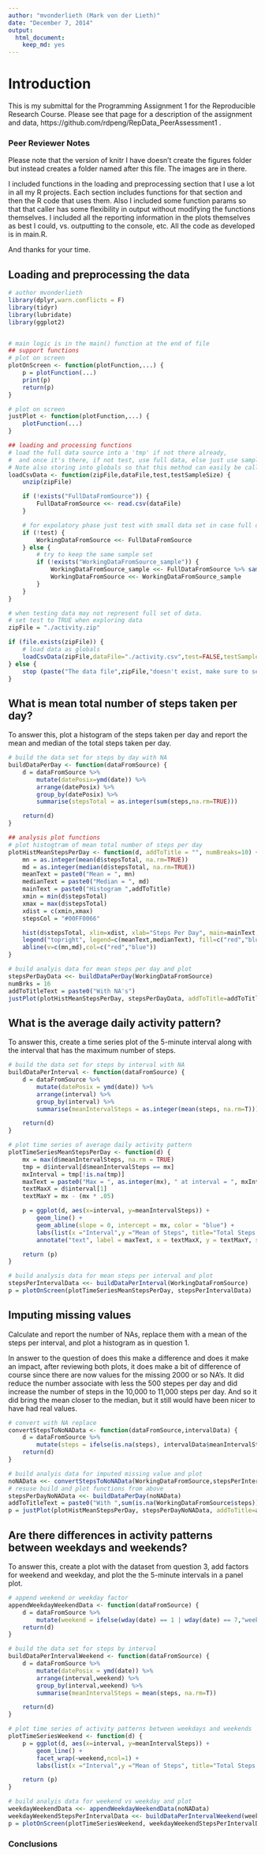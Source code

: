 ```yaml
---
author: "mvonderlieth (Mark von der Lieth)"
date: "December 7, 2014"
output:
  html_document:
    keep_md: yes
---
```


# Introduction
This is my submittal for the Programming Assignment 1 for the Reproducible Research Course.
Please see that page for a description of the assignment and data, https://github.com/rdpeng/RepData_PeerAssessment1 .

### Peer Reviewer Notes

Please note that the version of knitr I have doesn't create the figures folder but instead creates a folder named after this file.  The images are in there.

I included functions in the loading and preprocessing section that I use a lot in all my R projects.
Each section includes functions for that section and then the R code that uses them.  Also I included some function params so that that caller has some flexibility in output without modifying the functions themselves.
I included all the reporting information in the plots themselves as best I could, vs. outputting to the console, etc.  All the code as developed is in main.R.

And thanks for your time.

## Loading and preprocessing the data

```r
# author mvonderlieth
library(dplyr,warn.conflicts = F)
library(tidyr)
library(lubridate)
library(ggplot2)


# main logic is in the main() function at the end of file
## support functions
# plot on screen
plotOnScreen <- function(plotFunction,...) {
    p = plotFunction(...)
    print(p)
    return(p)
}

# plot on screen
justPlot <- function(plotFunction,...) {
    plotFunction(...)
}

## loading and processing functions
# load the full data source into a 'tmp' if not there already,
#  and once it's there, if not test, use full data, else just use sample of the full data.
# Note also storing into globals so that this method can easily be called repetitively.
loadCsvData <- function(zipFile,dataFile,test,testSampleSize) {
    unzip(zipFile)

    if (!exists("FullDataFromSource")) {
        FullDataFromSource <<- read.csv(dataFile)
    }

    # for expolatory phase just test with small data set in case full data set is large
    if (!test) {
        WorkingDataFromSource <<- FullDataFromSource
    } else {
        # try to keep the same sample set
        if (!exists("WorkingDataFromSource_sample")) {
            WorkingDataFromSource_sample <<- FullDataFromSource %>% sample_n(testSampleSize)
            WorkingDataFromSource <<- WorkingDataFromSource_sample
        }
    }
}

# when testing data may not represent full set of data.
# set test to TRUE when exploring data
zipFile = "./activity.zip"

if (file.exists(zipFile)) {
    # load data as globals
    loadCsvData(zipFile,dataFile="./activity.csv",test=FALSE,testSampleSize=1000)
} else {
    stop (paste("The data file",zipFile,"doesn't exist, make sure to set the working directory!"))
}

```


## What is mean total number of steps taken per day?

To answer this, plot a histogram of the steps taken per day and report the mean and median of the total steps taken per day.

```r
# build the data set for steps by day with NA
buildDataPerDay <- function(dataFromSource) {
    d = dataFromSource %>%
        mutate(datePosix=ymd(date)) %>%
        arrange(datePosix) %>%
        group_by(datePosix) %>%
        summarise(stepsTotal = as.integer(sum(steps,na.rm=TRUE)))

    return(d)
}

## analysis plot functions
# plot histogtram of mean total number of steps per day
plotHistMeanStepsPerDay <- function(d, addToTitle = "", numBreaks=10) {
    mn = as.integer(mean(d$stepsTotal, na.rm=TRUE))
    md = as.integer(median(d$stepsTotal, na.rm=TRUE))
    meanText = paste0("Mean = ", mn)
    medianText = paste0("Median = ", md)
    mainText = paste0("Histogram ",addToTitle)
    xmin = min(d$stepsTotal)
    xmax = max(d$stepsTotal)
    xdist = c(xmin,xmax)
    stepsCol = "#00FF0066"

    hist(d$stepsTotal, xlim=xdist, xlab="Steps Per Day", main=mainText, col=stepsCol, ylim=c(0,20), breaks=numBreaks)
    legend("topright", legend=c(meanText,medianText), fill=c("red","blue"), box.lwd = 0, box.col = "red")
    abline(v=c(mn,md),col=c("red","blue"))
}

# build analyis data for mean steps per day and plot
stepsPerDayData <<- buildDataPerDay(WorkingDataFromSource)
numBrks = 16
addToTitleText = paste0("With NA's")
justPlot(plotHistMeanStepsPerDay, stepsPerDayData, addToTitle=addToTitleText, numBreaks=numBrks)

```

## What is the average daily activity pattern?

To answer this, create a time series plot of the 5-minute interval along with the interval that has the maximum number of steps.

```r
# build the data set for steps by interval with NA
buildDataPerInterval <- function(dataFromSource) {
    d = dataFromSource %>%
        mutate(datePosix = ymd(date)) %>%
        arrange(interval) %>%
        group_by(interval) %>%
        summarise(meanIntervalSteps = as.integer(mean(steps, na.rm=T)))

    return(d)
}

# plot time series of average daily activity pattern
plotTimeSeriesMeanStepsPerDay <- function(d) {
    mx = max(d$meanIntervalSteps, na.rm = TRUE)
    tmp = d$interval[d$meanIntervalSteps == mx]
    mxInterval = tmp[!is.na(tmp)]
    maxText = paste0("Max = ", as.integer(mx), " at interval = ", mxInterval)
    textMaxX = d$interval[1]
    textMaxY = mx - (mx * .05)

    p = ggplot(d, aes(x=interval, y=meanIntervalSteps)) +
        geom_line() +
        geom_abline(slope = 0, intercept = mx, color = "blue") +
        labs(list(x ="Interval",y ="Mean of Steps", title="Total Steps Per Interval (NA's not replaced)")) +
        annotate("text", label = maxText, x = textMaxX, y = textMaxY, size = 4, colour = "blue", adj = 0)

    return (p)
}

# build analysis data for mean steps per interval and plot
stepsPerIntervalData <<- buildDataPerInterval(WorkingDataFromSource)
p = plotOnScreen(plotTimeSeriesMeanStepsPerDay, stepsPerIntervalData)

```

## Imputing missing values

Calculate and report the number of NAs, replace them with a mean of the steps per interval, and plot a histogram as in question 1.

In answer to the question of does this make a difference and does it make an impact, after reviewing both plots,
it does make a bit of difference of course since there are now values for the missing 2000 or so NA's.  It did reduce the number associate with less the 500 stepes per day and did increase the number of steps in the 10,000 to 11,000 steps per day.  And so it did bring the mean closer to the median, but it still would have been nicer to have had real values.

```r
# convert with NA replace
convertStepsToNoNAData <- function(dataFromSource,intervalData) {
    d = dataFromSource %>%
        mutate(steps = ifelse(is.na(steps), intervalData$meanIntervalSteps, steps))
    return(d)
}

# build analyis data for imputed missing value and plot
noNAData <<- convertStepsToNoNAData(WorkingDataFromSource,stepsPerIntervalData)
# resuse build and plot functions from above
stepsPerDayNoNAData <<- buildDataPerDay(noNAData)
addToTitleText = paste0("With ",sum(is.na(WorkingDataFromSource$steps))," NA's replaced with mean")
p = justPlot(plotHistMeanStepsPerDay, stepsPerDayNoNAData, addToTitle=addToTitleText, numBreaks=numBrks)

```


## Are there differences in activity patterns between weekdays and weekends?

To answer this, create a plot with the dataset from question 3, add factors for weekend and weekday, and plot the the 5-minute intervals in a panel plot.

```r
# append weekend or weekday factor
appendWeekdayWeekendData <- function(dataFromSource) {
    d = dataFromSource %>%
        mutate(weekend = ifelse(wday(date) == 1 | wday(date) == 7,"weekend","weekday"))
    return(d)
}

# build the data set for steps by interval
buildDataPerIntervalWeekend <- function(dataFromSource) {
    d = dataFromSource %>%
        mutate(datePosix = ymd(date)) %>%
        arrange(interval,weekend) %>%
        group_by(interval,weekend) %>%
        summarise(meanIntervalSteps = mean(steps, na.rm=T))

    return(d)
}

# plot time series of activity patterns between weekdays and weekends
plotTimeSeriesWeekend <- function(d) {
    p = ggplot(d, aes(x=interval, y=meanIntervalSteps)) +
        geom_line() +
        facet_wrap(~weekend,ncol=1) +
        labs(list(x ="Interval",y ="Mean of Steps", title="Total Steps Per Interval Weekday vs Weekend"))

    return (p)
}

# build analyis data for weekend vs weekday and plot
weekdayWeekendData <<- appendWeekdayWeekendData(noNAData)
weekdayWeekendStepsPerIntervalData <<- buildDataPerIntervalWeekend(weekdayWeekendData)
p = plotOnScreen(plotTimeSeriesWeekend, weekdayWeekendStepsPerIntervalData)


```

### Conclusions
